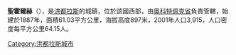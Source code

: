 '''聖霍爾赫'''（{{lang-es|San Jorge}}），是[[洪都拉斯|洪都拉斯]]的城鎮，位於該國西部，由[[奧科特佩克省|奧科特佩克省]]負責管轄，始建於1887年，面積61.03平方公里，海拔高度897米，2001年人口3,915，人口密度每平方公里64.15人。

{{coord|14|39|0|N|89|8|0|W|type:adm2nd_region:HN_source:nlwiki|display=title}}

{{Honduras-geo-stub}}
[[Category:洪都拉斯城市|Category:洪都拉斯城市]]